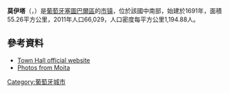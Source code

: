 {{Infobox Portuguese subdivision
| type            = municipality
| native_name     = 莫伊塔
| official_name   = Moita
| image_flag      = Pt-mta1.png
| image_shield    = MTA.png
| image_skyline           = {{Photomontage
| photo1a                 = Gaio-Rosário-Praia.jpg
| photo1b                 = Igreja Matriz de Alhos Vedros - Portugal (2867897212).jpg
| photo2a                 = Coreto de Alhos Vedros - Portugal (6530291733).jpg
| photo2b                 = Pelourinho de Alhos Vedros - Portugal (3334907105).jpg
| photo2c                 = Igreja Matriz de Alhos Vedros - Portugal (6048457629).jpg
| photo3a                 = Parque Zeca Afonso - Baixa da Banheira - Portugal (6882413039).jpg
| photo3b                 = Moita - Portugal (46970581594).jpg
| spacing                 = 2
| position                = center
| color_border            = white
| color                   = white
| size                    = 315
| foot_montage            =
}}
|coordinates             = {{coord|38|39|N|08|59|W|type:adm1st_region:PT_dim:100000|display=inline,title}}
| image_map       = LocalMoita.svg
|region             = [[里斯本大區|里斯本大區]]
|metro              = [[里斯本都会区|里斯本都会区]]
|district           = [[塞圖巴爾區|塞圖巴爾區]]
| leader_party            = [[联合民主联盟|CDU]]
| leader_name             = [[Rui_Garcia|Rui Garcia]]
| area_total_km2          = 55.26
| population_total        = 66,029
| population_as_of        = 2011
| parishes        = [[#Parishes|4]]
| holiday = 九月第二个星期日之后的星期二
| website                 = http://www.cm-moita.pt
}}
'''莫伊塔'''（{{lang-pt|Moita}}，{{IPA-pt|ˈmojtɐ|-|Pt-pt Moita FF.ogg}}）是[[葡萄牙|葡萄牙]][[塞圖巴爾區|塞圖巴爾區]]的[[市镇_(葡萄牙)|市镇]]，位於該國中南部，始建於1691年，面積55.26平方公里，2011年人口66,029，人口密度每平方公里1,194.88人。

==參考資料==
*[http://www.cm-moita.pt/ Town Hall official website] {{Wayback|url=http://www.cm-moita.pt/ |date=20070418144310 }}
*[http://www.flickr.com/photos/vitor107/sets/72157594258470226/ Photos from Moita] {{Wayback|url=http://www.flickr.com/photos/vitor107/sets/72157594258470226/ |date=20121113080037 }}

{{Portugal-geo-stub}}
[[Category:葡萄牙城市|Category:葡萄牙城市]]